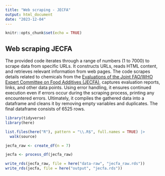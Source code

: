 ```yaml
---
title: "Web scraping - JECFA"
output: html_document
date: "2023-12-04"
---
```


```r
knitr::opts_chunk$set(echo = TRUE)
```
## Web scraping JECFA 
The provided code iterates through a range of numbers (1 to 7000) to scrape data from specific URLs. It constructs URLs, reads HTML content, and retrieves relevant information from web pages. The code scrapes details related to chemicals from the [Evaluations of the Joint FAO/WHO Expert Committee on Food Additives (JECFA)](https://apps.who.int/food-additives-contaminants-jecfa-database/Home/), captures evaluation reports, links, and other data points. Using error handling, it ensures continued execution even if errors occur during the scraping process, printing any encountered errors. Ultimately, it compiles the gathered data into a dataframe and cleans it by removing empty variables and duplicates. The final dataframe consists of 6525 rows.

```r
library(tidyverse)
library(here)
```

```r
list.files(here("R"), pattern = "\\.R$", full.names = TRUE) |> 
  walk(source)
```

```r
jecfa_raw <- create_df(n = 7)
```

```r
jecfa <- process_df(jecfa_raw)
```

```r
write_rds(jecfa_raw, file = here("data-raw", "jecfa_raw.rds"))
write_rds(jecfa, file = here("output", "jecfa.rds"))
```

